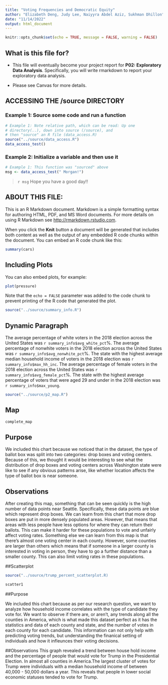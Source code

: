 ```yaml
---
title: "Voting Frequencies and Democratic Equity"
author: "Elizabeth Deng, Judy Lee, Naiyyra Abdel Aziz, Sukhman Dhillon"
date: "11/14/2022"
output: html_document
---
```


```r
knitr::opts_chunk$set(echo = TRUE, message = FALSE, warning = FALSE)
```

## What is this file for?

* This file will eventually become your project report for **P02: Exploratory Data Analysis**. Specifically, you will write rmarkdown to report your exploratory data analysis.

* Please see Canvas for more details.

## ACCESSING THE /source DIRECTORY
### Example 1: Source some code and run a function
```r
# Example 1: Note relative path, which can be read: Up one
# directory(..), down into source (/source), and 
# then "source" an R file (data_access.R)
source("../source/data_access.R")
data_access_test()
```

### Example 2: Initialize a variable and then use it
```r
# Example 1: This function was "sourced" above
msg <- data_access_test(" Morgan!")
```

> `r msg` Hope you have a good day!! 

## ABOUT THIS FILE: 

This is an R Markdown document. Markdown is a simple formatting syntax for authoring HTML, PDF, and MS Word documents. For more details on using R Markdown see <http://rmarkdown.rstudio.com>.

When you click the **Knit** button a document will be generated that includes both content as well as the output of any embedded R code chunks within the document. You can embed an R code chunk like this:

```r
summary(cars)
```

## Including Plots

You can also embed plots, for example:

```r
plot(pressure)
```

Note that the `echo = FALSE` parameter was added to the code chunk to prevent printing of the R code that generated the plot.

```r
source("../source/summary_info.R")
```

## Dynamic Paragraph
The average percentage of white voters in the 2018 election across the United States was `r summary_info$avg_white_pct`%.
The average percentage of nonwhite voters in the 2018 election across the United States was `r summary_info$avg_nonwhite_pct`%.
The state with the highest average median household income of voters in the 2018 election was `r summary_info$max_hh_inc`.
The average percentage of female voters in the 2018 election across the United States was `r summary_info$avg_female_pct`%.
The state with the highest average percentage of voters that were aged 29 and under in the 2018 election was `r summary_info$max_young`.


```r
source("../source/p2_map.R")
```

## Map
```r
complete_map
```

## Purpose
We included this chart because we noticed that in the dataset, the type of ballot
box was split into two categories: drop boxes and voting centers. Because of this,
we thought it would be interesting to see what the distribution of drop boxes and
voting centers across Washington state were like to see if any obvious patterns arise,
like whether location affects the type of ballot box is near someone.

## Observations
After creating this map, something that can be seen quickly is the high number of
data points near Seattle. Specifically, these data points are blue which represent 
drop boxes. We can learn from this chart that more drop boxes are put in more densely
populated areas. However, that means that areas with less people have less options
for where they can return their ballots. This can make it harder for these populations
to vote and unfairly affect voting rates. Something else we can learn from this map
is that there's almost one voting center in each county. However, some counties are
larger than others which means that if someone in a larger county is interested in
voting in person, they have to go a further distance than a smaller county. This can
also limit voting rates in these populations.

##Scatterplot


``` r
source("../source/trump_percent_scatterplot.R)
```

```r
scatter1
```

##Purpose

We included this chart because as per our research question, we want to analyze
how household income correlates with the type of candidate they vote for. We 
want to observe if there are, or aren't, any trends along all the counties in 
America, which is what made this dataset perfect as it has the statistics and data
of each county and state, and the number of votes in each county for each candidate. 
This information can not only help with predicting voting trends, but understanding 
the finanical setting of individuals and how it infleunces their voting decisions.


##Observations
This graph revealed a trend between house hold income and the percentage of people
that would vote for Trump in the Presidential Election. In almost all counties in America.The largest cluster of votes for Trump were individuals with a median household income of between 40,000 - 50,000 dollars a year. This reveals that people in lower social economic statuses tended to vote for Trump. 